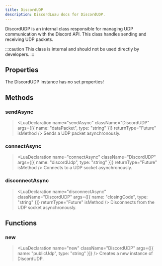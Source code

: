 ```yaml
---
title: DiscordUDP
description: DiscordLuau docs for DiscordUDP.
---
```


[//]: # "This file was automatically compiled through the Generator luau code under this repository"
[//]: # "if you want to edit the documentation of discord-luau, please write changes"
[//]: # "to the discord-luau repository itself, we extract the comments from discord-luau and translate"
[//]: # "them into markdown files that Nextra can interpret!"
[//]: # "----- DOCUMENT IMPORTS ----- "


[//]: # "----- DOCUMENT DESCRIPTION ----- "

DiscordUDP is an internal class responsible for managing UDP communication with the Discord API. This class handles sending and receiving UDP packets.

:::caution
This class is internal and should not be used directly by developers.
:::

[//]: # "----- DOCUMENT PROPERTIES ----- "

## Properties

The DiscordUDP instance has no set properties!

[//]: # "----- DOCUMENT METHODS ----- "

## Methods

### sendAsync

> <LuaDeclaration
> 	name="sendAsync"
> 	className="DiscordUDP"
> 	args={[{ name: "dataPacket", type: "string" }]}
> 	returnType="Future"
> 	isMethod
> />
> Sends a UDP packet asynchronously.

### connectAsync

> <LuaDeclaration
> 	name="connectAsync"
> 	className="DiscordUDP"
> 	args={[{ name: "discordUdp", type: "string" }]}
> 	returnType="Future"
> 	isMethod
> />
> Connects to a UDP socket asynchronously.

### disconnectAsync

> <LuaDeclaration
> 	name="disconnectAsync"
> 	className="DiscordUDP"
> 	args={[{ name: "closingCode", type: "string" }]}
> 	returnType="Future"
> 	isMethod
> />
> Disconnects from the UDP socket asynchronously.

[//]: # "----- DOCUMENT FUNCTIONS ----- "

## Functions

### new

> <LuaDeclaration
> 	name="new"
> 	className="DiscordUDP"
> 	args={[{ name: "publicUdp", type: "string" }]}
> />
> Creates a new instance of DiscordUDP.
